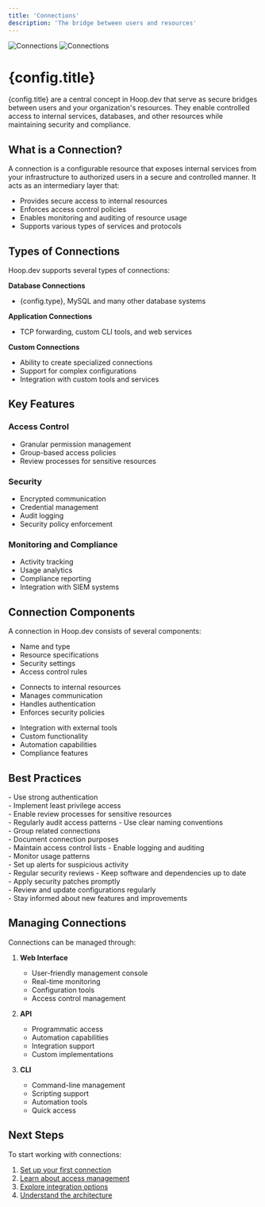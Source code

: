 ```yaml
---
title: 'Connections'
description: 'The bridge between users and resources'
---
```



<img src="/images/concepts/connections-light.png" alt="Connections" className="block dark:hidden" />
<img src="/images/concepts/connections-dark.png" alt="Connections" className="hidden dark:block" />


# {config.title}

{config.title} are a central concept in Hoop.dev that serve as secure bridges between users and your organization's resources. They enable controlled access to internal services, databases, and other resources while maintaining security and compliance.

## What is a Connection?

A connection is a configurable resource that exposes internal services from your infrastructure to authorized users in a secure and controlled manner. It acts as an intermediary layer that:

- Provides secure access to internal resources
- Enforces access control policies
- Enables monitoring and auditing of resource usage
- Supports various types of services and protocols

## Types of Connections

Hoop.dev supports several types of connections:

**Database Connections**
   - {config.type}, MySQL and many other database systems

**Application Connections**
   - TCP forwarding, custom CLI tools, and web services

**Custom Connections**
   - Ability to create specialized connections
   - Support for complex configurations
   - Integration with custom tools and services

## Key Features

### Access Control
- Granular permission management
- Group-based access policies
- Review processes for sensitive resources

### Security
- Encrypted communication
- Credential management
- Audit logging
- Security policy enforcement

### Monitoring and Compliance
- Activity tracking
- Usage analytics
- Compliance reporting
- Integration with SIEM systems

## Connection Components

A connection in Hoop.dev consists of several components:

<AccordionGroup>
  <Accordion title="Configuration">
    <ul>
      <li>Name and type</li>
      <li>Resource specifications</li>
      <li>Security settings</li>
      <li>Access control rules</li>
    </ul>
  </Accordion>
  
  <Accordion title="Agent Integration">
    <ul>
      <li>Connects to internal resources</li>
      <li>Manages communication</li>
      <li>Handles authentication</li>
      <li>Enforces security policies</li>
    </ul>
  </Accordion>
  
  <Accordion title="Plugins and Extensions">
    <ul>
      <li>Integration with external tools</li>
      <li>Custom functionality</li>
      <li>Automation capabilities</li>
      <li>Compliance features</li>
    </ul>
  </Accordion>
</AccordionGroup>

## Best Practices

<CardGroup cols={2}>
  <Card title="Security First" icon="shield">
    - Use strong authentication<br/>
    - Implement least privilege access<br/>
    - Enable review processes for sensitive resources<br/>
    - Regularly audit access patterns
  </Card>
  
  <Card title="Organization" icon="folder">
    - Use clear naming conventions<br/>
    - Group related connections<br/>
    - Document connection purposes<br/>
    - Maintain access control lists
  </Card>
  
  <Card title="Monitoring" icon="eye">
    - Enable logging and auditing<br/>
    - Monitor usage patterns<br/>
    - Set up alerts for suspicious activity<br/>
    - Regular security reviews
  </Card>
  
  <Card title="Regular Updates" icon="arrows-rotate">
    - Keep software and dependencies up to date<br/>
    - Apply security patches promptly<br/>
    - Review and update configurations regularly<br/>
    - Stay informed about new features and improvements
  </Card>
</CardGroup>

## Managing Connections

Connections can be managed through:

1. **Web Interface**
   - User-friendly management console
   - Real-time monitoring
   - Configuration tools
   - Access control management

2. **API**
   - Programmatic access
   - Automation capabilities
   - Integration support
   - Custom implementations

3. **CLI**
   - Command-line management
   - Scripting support
   - Automation tools
   - Quick access

## Next Steps

To start working with connections:

1. [Set up your first connection](/clients/webapp/creating-connections)
2. [Learn about access management](/clients/webapp/managing-access)
3. [Explore integration options](/integrations)
4. [Understand the architecture](/setup/architecture)
